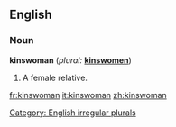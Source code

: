 ==English==

===Noun===
'''kinswoman'''  (''plural:'' '''[[kinswomen]]''')

# A female relative.

[[Category: English irregular plurals]]

[[fr:kinswoman]]
[[it:kinswoman]]
[[zh:kinswoman]]
